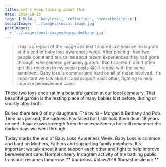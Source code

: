 ```yaml
---
title: Let's keep talking about this
date: 2019-10-15
tags: ['BLAW', 'babyloss', 'reflection', 'breakthesilence']
socialImage: '../images/social-image.jpg'
postImages:
  - '../images/post-images/morganbethany.jpg'
---
```



> This is a repost of the image and text I shared last year on instagram at the end of baby loss awareness week. After posting I had two people come and talk to me about recent experiences they had gone through, who seemed genuinely grateful that I shared (I don't often get this reaction to my social posts 😂). I repost with the same sentiment. Baby loss is common and hard on all of those involved. It's important we talk about it and support each other, fighting to help improve bereavement care.

These two toys once sat in a beautiful garden at our local cemetery. That beautiful garden is the resting place of many babies lost before, during or shortly after birth.

Buried there are 3 of my daughters. The twins - Morgan & Bethany and Pob. Time has passed, the sadness has faded but I still hold them dear. 18 years on and I have drawn strength from these experiences but still remember the darker days we went through.

Today marks the end of Baby Loss Awareness Week. Baby Loss is common and hard on Mothers, Fathers and supporting family members. It's important we talk about it and support each other and fight to help improve bereavement care.
Normal cheery Instagram activity of me battling public transport resumes tomorrow. ** #babyloss #blaw2018 #breakthesilence **

<GatsbyImage
  alt="for Morgan and bethany"
  title="for Morgan and Bethany"
  image={getImage(props.frontmatter.postImages[0])}
  className="mb-4 rounded-corners"
/>
